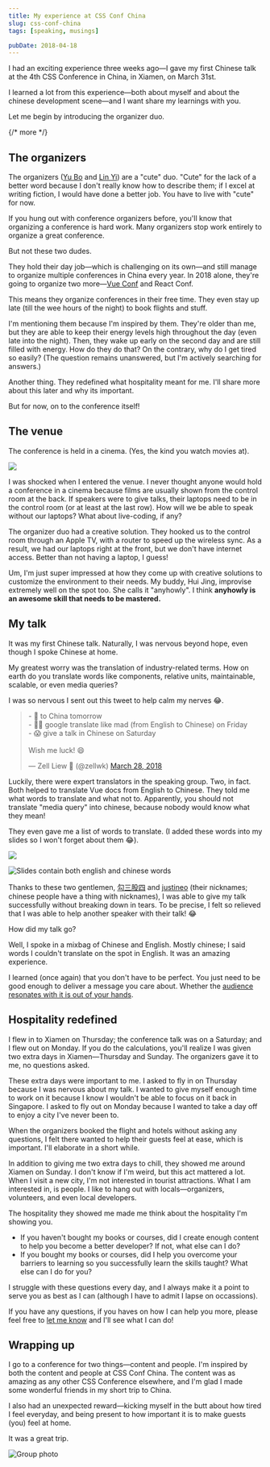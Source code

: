 ```yaml
---
title: My experience at CSS Conf China
slug: css-conf-china
tags: [speaking, musings]

pubDate: 2018-04-18
---
```


I had an exciting experience three weeks ago—I gave my first Chinese talk at the 4th CSS Conference in China, in Xiamen, on March 31st.

I learned a lot from this experience—both about myself and about the chinese development scene—and I want share my learnings with you.

Let me begin by introducing the organizer duo.

{/* more */}

## The organizers

The organizers ([Yu Bo](https://twitter.com/lovevfp) and [Lin Yi](https://twitter.com/gzlinyi)) are a "cute" duo. "Cute" for the lack of a better word because I don't really know how to describe them; if I excel at writing fiction, I would have done a better job. You have to live with "cute" for now.

If you hung out with conference organizers before, you'll know that organizing a conference is hard work. Many organizers stop work entirely to organize a great conference.

But not these two dudes.

They hold their day job—which is challenging on its own—and still manage to organize multiple conferences in China every year. In 2018 alone, they're going to organize two more—[Vue Conf](https://vue.w3ctech.com) and React Conf.

This means they organize conferences in their free time. They even stay up late (till the wee hours of the night) to book flights and stuff.

I'm mentioning them because I'm inspired by them. They're older than me, but they are able to keep their energy levels high throughout the day (even late into the night). Then, they wake up early on the second day and are still filled with energy. How do they do that? On the contrary, why do I get tired so easily? (The question remains unanswered, but I'm actively searching for answers.)

Another thing. They redefined what hospitality meant for me. I'll share more about this later and why its important.

But for now, on to the conference itself!

## The venue

The conference is held in a cinema. (Yes, the kind you watch movies at).

<Image
  src="/assets/2018/cssconfchina/venue.jpg"
  caption="The conference is held in a cinema"
/>

I was shocked when I entered the venue. I never thought anyone would hold a conference in a cinema because films are usually shown from the control room at the back. If speakers were to give talks, their laptops need to be in the control room (or at least at the last row). How will we be able to speak without our laptops? What about live-coding, if any?

The organizer duo had a creative solution. They hooked us to the control room through an Apple TV, with a router to speed up the wireless sync. As a result, we had our laptops right at the front, but we don't have internet access. Better than not having a laptop, I guess!

Um, I'm just super impressed at how they come up with creative solutions to customize the environment to their needs. My buddy, Hui Jing, improvise extremely well on the spot too. She calls it "anyhowly". I think **anyhowly is an awesome skill that needs to be mastered.**

## My talk

It was my first Chinese talk. Naturally, I was nervous beyond hope, even though I spoke Chinese at home.

My greatest worry was the translation of industry-related terms. How on earth do you translate words like components, relative units, maintainable, scalable, or even media queries?

I was so nervous I sent out this tweet to help calm my nerves 😂.

<blockquote class="twitter-tweet" data-lang="en">
  <p lang="en" dir="ltr">
    - 🛫 to China tomorrow
    <br />- 👷‍♂️ google translate like mad (from English to Chinese) on Friday
    <br />- 😱 give a talk in Chinese on Saturday
    <br />
    <br />
    Wish me luck! 😄
  </p>
  &mdash; Zell Liew 🤗 (@zellwk)
  <a href="https://twitter.com/zellwk/status/979008645038944256?ref_src=twsrc%5Etfw">
    March 28, 2018
  </a>
</blockquote> <script
  defer
  src="https://platform.twitter.com/widgets.js"
  charset="utf-8"
></script>

Luckily, there were expert translators in the speaking group. Two, in fact. Both helped to translate Vue docs from English to Chinese. They told me what words to translate and what not to. Apparently, you should not translate "media query" into chinese, because nobody would know what they mean!

They even gave me a list of words to translate. (I added these words into my slides so I won't forget about them 😂).

<Image
  src="/assets/2018/cssconfchina/words.jpg"
  caption="A list of words translated from English to Chinese"
/>

<Image
  src="/assets/2018/cssconfchina/slides.jpg"
  alt="Slides contain both english and chinese words"
  caption="Inserting translated words into my slides to joy my memory"
/>

Thanks to these two gentlemen, [勾三股四](https://twitter.com/zhaojinjiang) and [justineo](https://twitter.com/_justineo) (their nicknames; chinese people have a thing with nicknames), I was able to give my talk successfully without breaking down in tears. To be precise, I felt so relieved that I was able to help another speaker with their talk! 😂

How did my talk go?

Well, I spoke in a mixbag of Chinese and English. Mostly chinese; I said words I couldn't translate on the spot in English. It was an amazing experience.

I learned (once again) that you don't have to be perfect. You just need to be good enough to deliver a message you care about. Whether the [audience resonates with it is out of your hands](https://www.youtube.com/watch?v=XnDGJrvEzJg).

## Hospitality redefined

I flew in to Xiamen on Thursday; the conference talk was on a Saturday; and I flew out on Monday. If you do the calculations, you'll realize I was given two extra days in Xiamen—Thursday and Sunday. The organizers gave it to me, no questions asked.

These extra days were important to me. I asked to fly in on Thursday because I was nervous about my talk. I wanted to give myself enough time to work on it because I know I wouldn't be able to focus on it back in Singapore. I asked to fly out on Monday because I wanted to take a day off to enjoy a city I've never been to.

When the organizers booked the flight and hotels without asking any questions, I felt there wanted to help their guests feel at ease, which is important. I'll elaborate in a short while.

In addition to giving me two extra days to chill, they showed me around Xiamen on Sunday. I don't know if I'm weird, but this act mattered a lot. When I visit a new city, I'm not interested in tourist attractions. What I am interested in, is people. I like to hang out with locals—organizers, volunteers, and even local developers.

The hospitality they showed me made me think about the hospitality I'm showing you.

- If you haven't bought my books or courses, did I create enough content to help you become a better developer? If not, what else can I do?
- If you bought my books or courses, did I help you overcome your barriers to learning so you successfully learn the skills taught? What else can I do for you?

I struggle with these questions every day, and I always make it a point to serve you as best as I can (although I have to admit I lapse on occassions).

If you have any questions, if you haves on how I can help you more, please feel free to [let me know]() and I'll see what I can do!

## Wrapping up

I go to a conference for two things—content and people. I'm inspired by both the content and people at CSS Conf China. The content was as amazing as any other CSS Conference elsewhere, and I'm glad I made some wonderful friends in my short trip to China.

I also had an unexpected reward—kicking myself in the butt about how tired I feel everyday, and being present to how important it is to make guests (you) feel at home.

It was a great trip.

<Image
  src="/assets/2018/cssconfchina/group-photo.jpg"
  alt="Group photo"
  caption="Can you spot where I am? 😁"
/>
